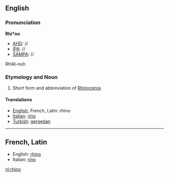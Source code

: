 ==English==
===Pronunciation===
'''Rhi*no'''
*[[AHD]]: //
*[[IPA]]: //
*[[SAMPA]]: //
RHAI-noh

===Etymology and Noun===

#Short form and abbreviation of [[Rhinoceros]]
====Translations====
*[[English]], French, Latin: rhino
*[[Italian]]: [[rino]]
*[[Turkish]]: [[gergedan]]

----
==French, Latin==

*English: [[rhino#English|rhino]]
*Italian: [[rino]]

[[nl:rhino]]